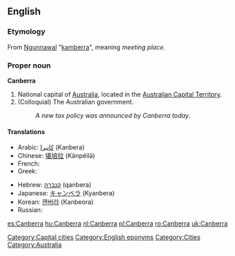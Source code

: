 {{wikipedia}}
==English==

===Etymology===
From [[w:Ngunnawal language|Ngunnawal]] "[[kamberra]]", meaning ''meeting place''.

===Proper noun===
'''Canberra'''
# National capital of [[Australia]], located in the [[Australian Capital Territory]].
# (Colloquial) The Australian government.
#: ''A new tax policy was announced by Canberra today''.

====Translations====
{{trans-top|Capital of Australia}}
*Arabic: [[كانبرا]] (Kanbera)
*Chinese: [[堪培拉]] (Kānpéilā)
*French: {{t-|fr|Canberra}}
*Greek: {{t-|el|Καμπέρα|f|tr=Kambéra|sc=Grek}}
{{trans-mid}}
*Hebrew: [[קנברה]] (qanbera)
*Japanese: [[キャンベラ]] (Kyanbera)
*Korean: [[캔버라]] (Kanbeora)
*Russian: {{t|ru|Канберра|f|tr=Kanbérra, Kánberra|sc=Cyrl}}
{{trans-bottom}}

[[Category:Capital cities]]
[[Category:English eponyms]]
[[Category:Cities]]
[[Category:Australia]]

[[es:Canberra]]
[[hu:Canberra]]
[[nl:Canberra]]
[[pl:Canberra]]
[[ro:Canberra]]
[[uk:Canberra]]